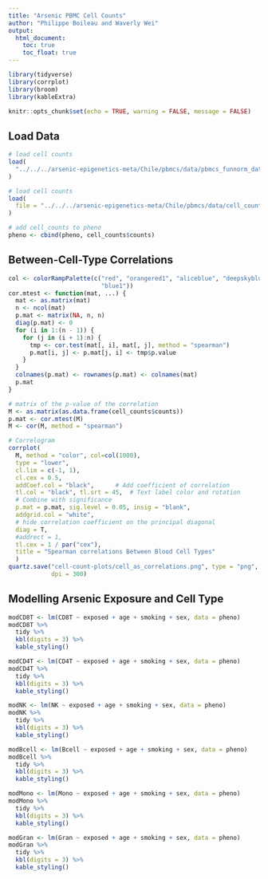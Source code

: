 ```yaml
---
title: "Arsenic PBMC Cell Counts"
author: "Philippe Boileau and Waverly Wei"
output:
  html_document:
    toc: true
    toc_float: true
---
```


```r
library(tidyverse)
library(corrplot)
library(broom)
library(kableExtra)

knitr::opts_chunk$set(echo = TRUE, warning = FALSE, message = FALSE)
```

## Load Data

```r
# load cell counts
load(
  "../../../arsenic-epigenetics-meta/Chile/pbmcs/data/pbmcs_funnorm_data.RData"
)

# load cell counts
load(
  file = "../../../arsenic-epigenetics-meta/Chile/pbmcs/data/cell_counts_pbmcs.RData"
)

# add cell_counts to pheno
pheno <- cbind(pheno, cell_counts$counts)
```

## Between-Cell-Type Correlations

```r
col <- colorRampPalette(c("red", "orangered1", "aliceblue", "deepskyblue1",
                          "blue1"))
cor.mtest <- function(mat, ...) {
  mat <- as.matrix(mat)
  n <- ncol(mat)
  p.mat <- matrix(NA, n, n)
  diag(p.mat) <- 0
  for (i in 1:(n - 1)) {
    for (j in (i + 1):n) {
      tmp <- cor.test(mat[, i], mat[, j], method = "spearman")
      p.mat[i, j] <- p.mat[j, i] <- tmp$p.value
    }
  }
  colnames(p.mat) <- rownames(p.mat) <- colnames(mat)
  p.mat
}

# matrix of the p-value of the correlation
M <- as.matrix(as.data.frame(cell_counts$counts))
p.mat <- cor.mtest(M)
M <- cor(M, method = "spearman")

# Correlogram
corrplot(
  M, method = "color", col=col(1000),
  type = "lower",
  cl.lim = c(-1, 1),
  cl.cex = 0.5,
  addCoef.col = "black",      # Add coefficient of correlation
  tl.col = "black", tl.srt = 45,  # Text label color and rotation
  # Combine with significance
  p.mat = p.mat, sig.level = 0.05, insig = "blank",
  addgrid.col = "white",
  # hide correlation coefficient on the principal diagonal
  diag = T,
  #addrect = 1,
  tl.cex = 1 / par("cex"),
  title = "Spearman correlations Between Blood Cell Types"
  )
quartz.save("cell-count-plots/cell_as_correlations.png", type = "png",
            dpi = 300)
```

## Modelling Arsenic Exposure and Cell Type

```r
modCD8T <- lm(CD8T ~ exposed + age + smoking + sex, data = pheno)
modCD8T %>%
  tidy %>%
  kbl(digits = 3) %>%
  kable_styling()

modCD4T <- lm(CD4T ~ exposed + age + smoking + sex, data = pheno)
modCD4T %>%
  tidy %>%
  kbl(digits = 3) %>%
  kable_styling()

modNK <- lm(NK ~ exposed + age + smoking + sex, data = pheno)
modNK %>%
  tidy %>%
  kbl(digits = 3) %>%
  kable_styling()

modBcell <- lm(Bcell ~ exposed + age + smoking + sex, data = pheno)
modBcell %>%
  tidy %>%
  kbl(digits = 3) %>%
  kable_styling()

modMono <- lm(Mono ~ exposed + age + smoking + sex, data = pheno)
modMono %>%
  tidy %>%
  kbl(digits = 3) %>%
  kable_styling()

modGran <- lm(Gran ~ exposed + age + smoking + sex, data = pheno)
modGran %>%
  tidy %>%
  kbl(digits = 3) %>%
  kable_styling()
```

